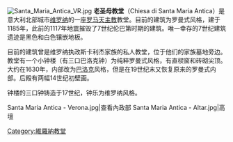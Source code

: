 [[Image:Santa_Maria_Antica_VR.jpg|thumb]]
'''老圣母教堂'''（Chiesa di Santa Maria Antica）是意大利北部城市[[维罗纳|维罗纳]]的一座[[罗马天主教|罗马天主教]]教堂。目前的建筑为罗曼式风格，建于1185年，此前的1117年地震摧毁了7世纪伦巴第时期的建筑。唯一幸存的7世纪建筑遗迹是黑色和白色镶嵌地板。

目前的建筑曾是维罗纳执政斯卡利杰家族的私人教堂，位于他们的家族墓地旁边。教堂有一个小钟楼（有三口巴洛克钟）为纯粹罗曼式风格，有直棂窗和砖砌尖顶。大约在1630年，内部改为[[巴洛克|巴洛克]]风格，但是在19世纪末又恢复原来的罗曼式内部。后殿有两幅14世纪初壁画。 
   
钟楼的三口钟铸造于17世纪，钟乐为维罗纳风格。

<gallery mode="packed">
Santa Maria Antica - Verona.jpg|查看內政部
Santa Maria Antica - Altar.jpg|高壇
</gallery>

{{coord|45.443675|10.999073|display=title}}

[[Category:維羅納教堂|Category:維羅納教堂]]